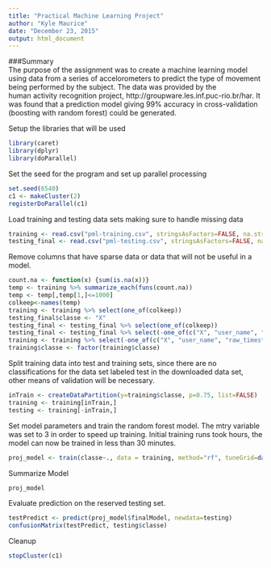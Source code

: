 ```yaml
---
title: "Practical Machine Learning Project"
author: "Kyle Maurice"
date: "December 23, 2015"
output: html_document
---
```


###Summary  
The purpose of the assignment was to create a machine learning model using data from a series of accelorometers to predict the type of movement being performed by the subject. The data was provided by the  
human activity recognition project,  http://groupware.les.inf.puc-rio.br/har. It was found that a prediction model giving 99% accuracy in cross-validation (boosting with random forest) could be generated. 

Setup the libraries that will be used
```r
library(caret)
library(dplyr)
library(doParallel)
```

Set the seed for the program and set up parallel processing
```r
set.seed(6540)
c1 <- makeCluster(2)
registerDoParallel(c1)
```

Load training and testing data sets making sure to handle missing data
```r
training <- read.csv("pml-training.csv", stringsAsFactors=FALSE, na.strings = c("NA", "#DIV/0!", ""))
testing_final <- read.csv("pml-testing.csv", stringsAsFactors=FALSE, na.strings = c("NA", "#DIV/0!", ""))
```

Remove columns that have sparse data or data that will not be useful in a model.  
```r
count.na <- function(x) {sum(is.na(x))}
temp <- training %>% summarize_each(funs(count.na))
temp <- temp[,temp[1,]<=1000]
colkeep<-names(temp)
training <- training %>% select(one_of(colkeep))
testing_final$classe <- "X"
testing_final <- testing_final %>% select(one_of(colkeep))
testing_final <- testing_final %>% select(-one_of(c("X", "user_name", "raw_timestamp_part_1", "raw_timestamp_part_2", "cvtd_timestamp", "new_window")))
training <- training %>% select(-one_of(c("X", "user_name", "raw_timestamp_part_1", "raw_timestamp_part_2", "cvtd_timestamp", "new_window")))
training$classe <- factor(training$classe)
```

Split training data into test and training sets, since there are no classifications for the data set labeled test in the downloaded data set, other means of validation will be necessary.
```r
inTrain <- createDataPartition(y=training$classe, p=0.75, list=FALSE)
training <- training[inTrain,]
testing <- training[-inTrain,]

```

Set model parameters and train the random forest model. The mtry variable was set to 3 in order to speed up training. Initial training runs took hours, the model can now be trained in less than 30 minutes.
```r
proj_model <- train(classe~., data = training, method="rf", tuneGrid=data.frame(mtry=3))
```

Summarize Model
```r
proj_model
```

Evaluate prediction on the reserved testing set. 
```r
testPredict <- predict(proj_model$finalModel, newdata=testing)
confusionMatrix(testPredict, testing$classe)
```

Cleanup
```r
stopCluster(c1)
```

